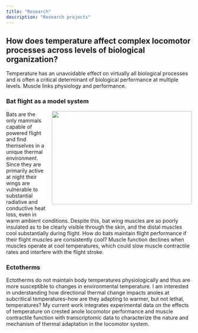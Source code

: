 ```yaml
---
title: "Research"
description: "Research projects"
---
```


<!-- {% assign ordered_pages = site.research | sort:"order_number" %}

{% for post in ordered_pages %}
  {% include archive-single.html type="grid" %}
{% endfor %}

-->

<h2> How does temperature affect complex locomotor processes across levels of biological organization? </h2>

Temperature has an unavoidable effect on virtually all biological processes and is often a critical determinant of biological performance at multiple levels. Muscle links physiology and performance. 

<h3>Bat flight as a model system</h3>

<img src="/images/noctilio_wing.jpg" style="height: 253px; width: 380px; float: right; margin-left: 15px; margin-bottom: 30px; margin-top: 0px">

Bats are the only mammals capable of powered flight and find themselves in a unique thermal environment. Since they are primarily active at night their wings are vulnerable to substantial radiative and conductive heat loss, even in warm ambient conditions. Despite this, bat wing muscles are so poorly insulated as to be clearly visible through the skin, and the distal muscles cool substantially during flight. How do bats maintain flight performance if their flight muscles are consistently cool? Muscle function declines when muscles operate at cool temperatures, which could slow muscle contractile rates and interfere with the flight stroke. 


<h3>Ectotherms</h3>

Ectotherms do not maintain body temperatures physiologically and thus are more susceptible to changes in environmental temperature. I am interested in understanding how directional thermal change impacts anoles at subcritical temperatures–how are they adapting to warmer, but not lethal, temperatures? My current work integrates experimental data on the effects of temperature on crested anole locomotor performance and muscle contractile function with transcriptomic data to characterize the nature and mechanism of thermal adaptation in the locomotor system. 
